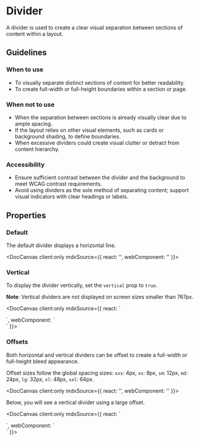 
# Divider

A divider is used to create a clear visual separation between sections of content within a layout.

## Guidelines

### When to use
- To visually separate distinct sections of content for better readability.
- To create full-width or full-height boundaries within a section or page.

### When not to use
- When the separation between sections is already visually clear due to ample spacing.
- If the layout relies on other visual elements, such as cards or background shading, to define boundaries.
- When excessive dividers could create visual clutter or detract from content hierarchy.

### Accessibility
- Ensure sufficient contrast between the divider and the background to meet WCAG contrast requirements.
- Avoid using dividers as the sole method of separating content; support visual indicators with clear headings or labels.

## Properties

<DocArgsTable componentName="pds-divider" docSource={components} />

### Default

The default divider displays a horizontal line.

<DocCanvas client:only
  mdxSource={{
    react: '<PdsDivider />',
    webComponent: '<pds-divider></pds-divider>'
}}>
  <div style={{width: '100%'}}>
    <pds-divider></pds-divider>
  </div>
</DocCanvas>

### Vertical

To display the divider vertically, set the `vertical` prop to `true`.

**Note**: Vertical dividers are not displayed on screen sizes smaller than 767px.

<DocCanvas client:only
  mdxSource={{
    react: `
<div style={{ height: '150px' }}>
  <PdsDivider vertical="true" />
</div>
    `,
    webComponent: `
<div style={{ height: '150px' }}>
  <pds-divider vertical="true"></pds-divider>
</div>
    `
}}>
  <div style={{ height: '150px' }}>
    <pds-divider vertical="true"></pds-divider>
  </div>
</DocCanvas>

### Offsets

Both horizontal and vertical dividers can be offset to create a full-width or full-height bleed appearance.

Offset sizes follow the global spacing sizes: `xxs`: 4px, `xs`: 8px, `sm`: 12px, `md`: 24px, `lg`: 32px, `xl`: 48px, `xxl`: 64px.

<DocCanvas client:only
  mdxSource={{
    react: '<PdsDivider offset="lg" />',
    webComponent: '<pds-divider offset="lg"></pds-divider>'
}}>
  <div style={{width: '100%'}}>
    <pds-divider offset="lg"></pds-divider>
  </div>
</DocCanvas>

Below, you will see a vertical divider using a large offset.

<DocCanvas client:only
  mdxSource={{
    react: `
<div style={{ height: '150px' }}>
  <PdsDivider offset="lg" vertical="true" />
</div>
    `,
    webComponent: `
<div style={{ height: '150px' }}>
  <pds-divider offset="lg" vertical="true"></pds-divider>
</div>
    `
}}>
  <div style={{ height: '150px' }}>
    <pds-divider offset="lg" vertical="true"></pds-divider>
  </div>
</DocCanvas>
